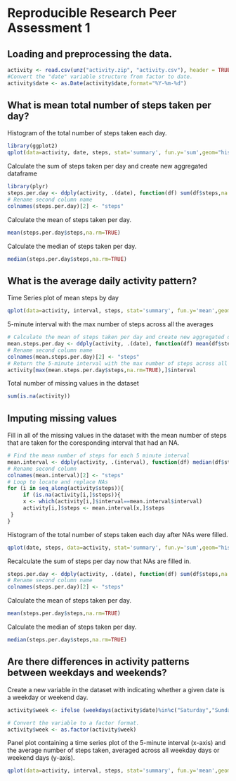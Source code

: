 Reproducible Research Peer Assessment 1
========================================================


## Loading and preprocessing the data.
```r
activity <- read.csv(unz("activity.zip", "activity.csv"), header = TRUE)
#Convert the "date" variable structure from factor to date.
activity$date <- as.Date(activity$date,format="%Y-%m-%d")
```


## What is mean total number of steps taken per day?
Histogram of the total number of steps taken each day.
```r
library(ggplot2)
qplot(data=activity, date, steps, stat='summary', fun.y='sum',geom="histogram", xlab="Datetime",ylab="Total Steps")
```


Calculate the sum of steps taken per day and create new aggregated dataframe
```r
library(plyr)
steps.per.day <- ddply(activity, .(date), function(df) sum(df$steps,na.rm=TRUE))
# Rename second column name
colnames(steps.per.day)[2] <- "steps"
```


Calculate the mean of steps taken per day.
```r
mean(steps.per.day$steps,na.rm=TRUE)
```


Calculate the median of steps taken per day.
```r
median(steps.per.day$steps,na.rm=TRUE)
```

## What is the average daily activity pattern?
Time Series plot of mean steps by day
```r
qplot(data=activity, interval, steps, stat='summary', fun.y='mean',geom="line", xlab="Interval",ylab="Mean Steps")
```


5-minute interval with the max number of steps across all the averages
```r
# Calculate the mean of steps taken per day and create new aggregated dataframe
mean.steps.per.day <- ddply(activity, .(date), function(df) mean(df$steps,na.rm=TRUE))
# Rename second column name
colnames(mean.steps.per.day)[2] <- "steps"
# Return the 5-minute interval with the max number of steps across all the averages
activity[max(mean.steps.per.day$steps,na.rm=TRUE),]$interval
```


Total number of missing values in the dataset
```r
sum(is.na(activity))
```

## Imputing missing values
Fill in all of the missing values in the dataset with the mean number of steps that are taken for the coresponding interval that had an NA.
```r
# Find the mean number of steps for each 5 minute interval
mean.interval <- ddply(activity, .(interval), function(df) median(df$steps,na.rm=TRUE))
# Rename second column 
colnames(mean.interval)[2] <- "steps"
# Loop to locate and replace NAs
for (i in seq_along(activity$steps)){
     if (is.na(activity[i,]$steps)){
     x <- which(activity[i,]$interval==mean.interval$interval)
     activity[i,]$steps <- mean.interval[x,]$steps
 }
}
```


Histogram of the total number of steps taken each day after NAs were filled.
```r
qplot(date, steps, data=activity, stat='summary', fun.y='sum',geom="histogram", xlab="Datetime",ylab="Total Steps")
```


Recalculate the sum of steps per day now that NAs are filled in.
```r
steps.per.day <- ddply(activity, .(date), function(df) sum(df$steps,na.rm=TRUE))
# Rename second column name
colnames(steps.per.day)[2] <- "steps"
```

Calculate the mean of steps taken per day.
```r
mean(steps.per.day$steps,na.rm=TRUE)
```


Calculate the median of steps taken per day.
```r
median(steps.per.day$steps,na.rm=TRUE)
```

## Are there differences in activity patterns between weekdays and weekends?
Create a new variable in the dataset with indicating whether a given date is a weekday or weekend day.
```r
activity$week <- ifelse (weekdays(activity$date)%in%c("Saturday","Sunday"),"weekend","weekday")

# Convert the variable to a factor format.
activity$week <- as.factor(activity$week)  
```


Panel plot containing a time series plot of the 5-minute interval (x-axis) and the average number of steps taken, averaged across all weekday days or weekend days (y-axis).
```r
qplot(data=activity, interval, steps, stat='summary', fun.y='mean',geom="line", xlab="Interval",ylab="Mean Steps")+ facet_grid(week ~ .)+ aes(colour = factor(week))
```
